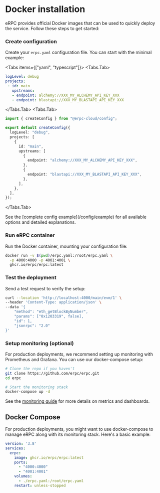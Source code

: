 
# Docker installation

eRPC provides official Docker images that can be used to quickly deploy the service. Follow these steps to get started:

<Steps>

### Create configuration

Create your `erpc.yaml` configuration file. You can start with the minimal example:

<Tabs items={["yaml", "typescript"]}>
  <Tabs.Tab>
```yaml
logLevel: debug
projects:
 - id: main
   upstreams:
   - endpoint: alchemy://XXX_MY_ALCHEMY_API_KEY_XXX
   - endpoint: blastapi://XXX_MY_BLASTAPI_API_KEY_XXX
```
</Tabs.Tab>
  <Tabs.Tab>
```ts filename="erpc.ts"
import { createConfig } from "@erpc-cloud/config";

export default createConfig({
  logLevel: "debug",
  projects: [
    {
      id: "main",
      upstreams: [
        {
          endpoint: "alchemy://XXX_MY_ALCHEMY_API_KEY_XXX",
        },
        {
          endpoint: "blastapi://XXX_MY_BLASTAPI_API_KEY_XXX",
        },
      ],
    },
  ],
});
```
</Tabs.Tab>
</Tabs>

<Callout type="info">
  See the [complete config example](/config/example) for all available options and detailed explanations.
</Callout>

### Run eRPC container

Run the Docker container, mounting your configuration file:

```bash
docker run -v $(pwd)/erpc.yaml:/root/erpc.yaml \
  -p 4000:4000 -p 4001:4001 \
  ghcr.io/erpc/erpc:latest
```

### Test the deployment

Send a test request to verify the setup:

```bash
curl --location 'http://localhost:4000/main/evm/1' \
--header 'Content-Type: application/json' \
--data '{
    "method": "eth_getBlockByNumber",
    "params": ["0x1203319", false],
    "id": 1,
    "jsonrpc": "2.0"
}'
```

### Setup monitoring (optional)

For production deployments, we recommend setting up monitoring with Prometheus and Grafana. You can use our docker-compose setup:

```bash
# Clone the repo if you haven't
git clone https://github.com/erpc/erpc.git
cd erpc

# Start the monitoring stack
docker-compose up -d
```

See the [monitoring guide](/operation/monitoring) for more details on metrics and dashboards.

</Steps>

## Docker Compose

For production deployments, you might want to use docker-compose to manage eRPC along with its monitoring stack. Here's a basic example:

```yaml
version: '3.8'
services:
  erpc:
    image: ghcr.io/erpc/erpc:latest
    ports:
      - "4000:4000"
      - "4001:4001"
    volumes:
      - ./erpc.yaml:/root/erpc.yaml
    restart: unless-stopped
```